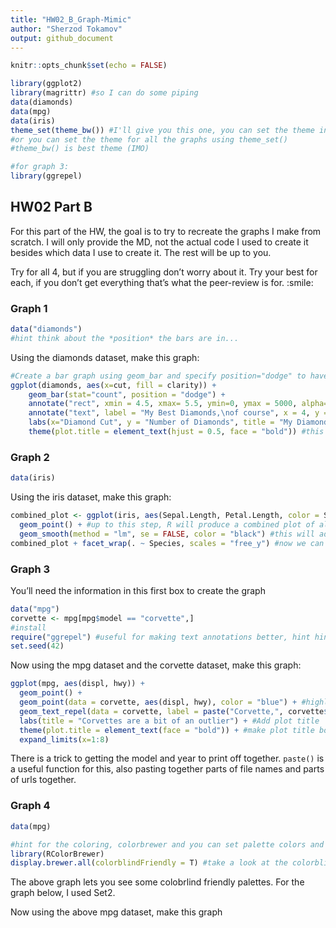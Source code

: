 ```yaml
---
title: "HW02_B_Graph-Mimic"
author: "Sherzod Tokamov"
output: github_document
---
```


```r
knitr::opts_chunk$set(echo = FALSE)
```


```r
library(ggplot2)
library(magrittr) #so I can do some piping
data(diamonds)
data(mpg)
data(iris)
theme_set(theme_bw()) #I'll give you this one, you can set the theme individually for graphs
#or you can set the theme for all the graphs using theme_set()
#theme_bw() is best theme (IMO)

#for graph 3:
library(ggrepel)


```

## HW02 Part B

For this part of the HW, the goal is to try to recreate the graphs I make from scratch. I will only provide the MD, not the actual code I used to create it besides which data I use to create it. The rest will be up to you. 

Try for all 4, but if you are struggling don't worry about it. Try your best for each, if you don't get everything that's what the peer-review is for. :smile:


### Graph 1
```r
data("diamonds")
#hint think about the *position* the bars are in...
```


Using the diamonds dataset, make this graph:
```r
#Create a bar graph using geom_bar and specify position="dodge" to have bars side by side.
ggplot(diamonds, aes(x=cut, fill = clarity)) +
    geom_bar(stat="count", position = "dodge") +
    annotate("rect", xmin = 4.5, xmax= 5.5, ymin=0, ymax = 5000, alpha=0.2) + #this is to add a shaded rectangle
    annotate("text", label = "My Best Diamonds,\nof course", x = 4, y = 4500)+ #this is to add the text 
    labs(x="Diamond Cut", y = "Number of Diamonds", title = "My Diamond Collection", subtitle = "Boxplot representing the number of diamonds in my diamond collection \nby type of cut quality and clarity of diamond") + #adds labels to the plot
    theme(plot.title = element_text(hjust = 0.5, face = "bold")) #this centers the title

```

### Graph 2
```r
data(iris)
```

Using the iris dataset, make this graph:
```r
combined_plot <- ggplot(iris, aes(Sepal.Length, Petal.Length, color = Species, shape = Species)) +
  geom_point() + #up to this step, R will produce a combined plot of all species
  geom_smooth(method = "lm", se = FALSE, color = "black") #this will add linear fit with no errors
combined_plot + facet_wrap(. ~ Species, scales = "free_y") #now we can separate the plot by species using facet_grid with formula x~y. I'm putting . for x and Species for y to have the dividing lines parallel to y-axis

```


### Graph 3
You'll need the information in this first box to create the graph
```r
data("mpg")
corvette <- mpg[mpg$model == "corvette",]
#install
require("ggrepel") #useful for making text annotations better, hint hint
set.seed(42)
```

Now using the mpg dataset and the corvette dataset, make this graph:

```r
ggplot(mpg, aes(displ, hwy)) +
  geom_point() +
  geom_point(data = corvette, aes(displ, hwy), color = "blue") + #highlight only the corvette datapoints in blue
  geom_text_repel(data = corvette, label = paste("Corvette,", corvette$year)) + #Label the highlighted datapoints using paste function.
  labs(title = "Corvettes are a bit of an outlier") + #Add plot title
  theme(plot.title = element_text(face = "bold")) + #make plot title bold
  expand_limits(x=1:8)

```

There is a trick to getting the model and year to print off together. `paste()` is a useful function for this, also pasting together parts of file names and parts of urls together. 


### Graph 4 
```r
data(mpg)

#hint for the coloring, colorbrewer and you can set palette colors and make your graphs colorblind friendly
library(RColorBrewer)
display.brewer.all(colorblindFriendly = T) #take a look at the colorblindfriendly options
```

The above graph lets you see some colobrlind friendly palettes. For the graph below, I used Set2.



Now using the above mpg dataset, make this graph

```r

```




